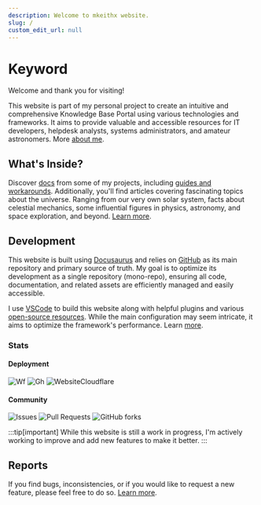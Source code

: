 ```yaml
---
description: Welcome to mkeithx website.
slug: /
custom_edit_url: null
---
```



# Keyword

Welcome and thank you for visiting!

This website is part of my personal project to create an intuitive and comprehensive Knowledge Base Portal using various technologies and frameworks. It aims to provide valuable and accessible resources for IT developers, helpdesk analysts, systems administrators, and amateur astronomers. More [about me](./me).


## What's Inside?

Discover [docs](/docs/repo) from some of my projects, including [guides and workarounds](/docs/devops/guides-and-workarounds). Additionally, you'll find articles covering fascinating topics about the universe. Ranging from our very own solar system, facts about celestial mechanics, some influential figures in physics, astronomy, and space exploration, and beyond. [Learn more](../cosmos/).


## Development


This website is built using [Docusaurus](https://docusaurus.io) and relies on [GitHub](https://github.com/login) as its main repository and primary source of truth. My goal is to optimize its development as a single repository (mono-repo), ensuring all code, documentation, and related assets are efficiently managed and easily accessible.

<!-- In addition, content accuracy is maintained by citing trusted sources such as [NASA](https://www.nasa.gov/), [Wikipedia](https://www.wikipedia.org/), and other [resources](/community). -->


I use [VSCode](https://code.visualstudio.com/) to build this website along with helpful plugins and various [open-source resources](/community). While the main configuration may seem intricate, it aims to optimize the framework's performance. Learn [more](/docs/configuration).


### Stats

#### Deployment
![Wf](https://img.shields.io/github/actions/workflow/status/mkeithx/mkeithx.github.io/deploy.yml?style=for-the-badge&logo=npm&label=npm)
![Gh](https://img.shields.io/website?url=https%3A%2F%2Fmkeithx.github.io%2F&style=for-the-badge&logo=Github&label=GH) 
![WebsiteCloudflare](https://img.shields.io/website?url=https%3A%2F%2Fmkeithx.pages.dev&style=for-the-badge&logo=Cloudflare%20pages&label=CF)



#### Community
![Issues](https://img.shields.io/github/issues/mkeithx/mkeithx.github.io?style=for-the-badge&label=Issues)
![Pull Requests](https://img.shields.io/github/issues-pr/mkeithx/mkeithx.github.io?style=for-the-badge&label=PRs)
![GitHub forks](https://img.shields.io/github/forks/mkeithx/mkeithx.github.io?style=for-the-badge)


<!-- 

![WebsiteCloudflare](https://img.shields.io/website?url=https%3A%2F%2Fmkeithx.pages.dev&style=for-the-badge&logo=Cloudflare%20pages&label=Cloudflare)
![GitHub deployments](https://img.shields.io/github/deployments/mkeithx/mkeithx.github.io/github-pages?style=for-the-badge&label=Build)
![Issues](https://img.shields.io/github/issues/mkeithx/mkeithx.github.io?style=for-the-badge&label=Issues)
![Pull Requests](https://img.shields.io/github/issues-pr/mkeithx/mkeithx.github.io?style=for-the-badge&label=PR) -->

:::tip[important]
While this website is still a work in progress, I'm actively working to improve and add new features to make it better.
:::

## Reports
If you find bugs, inconsistencies, or if you would like to request a new feature, please feel free to do so. [Learn more](/community/contributing#issues). 


